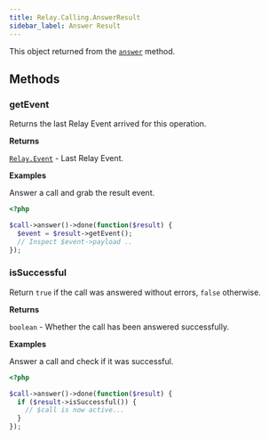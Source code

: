```yaml
---
title: Relay.Calling.AnswerResult
sidebar_label: Answer Result
---
```


[relay-event]: ../../event
[call]: ../call#answer

This object returned from the [`answer`][call] method.

## Methods

### getEvent

Returns the last Relay Event arrived for this operation.

**Returns**

[`Relay.Event`][relay-event] - Last Relay Event.

**Examples**

Answer a call and grab the result event.

```php
<?php

$call->answer()->done(function($result) {
  $event = $result->getEvent();
  // Inspect $event->payload ..
});
```

### isSuccessful

Return `true` if the call was answered without errors, `false` otherwise.

**Returns**

`boolean` - Whether the call has been answered successfully.

**Examples**

Answer a call and check if it was successful.

```php
<?php

$call->answer()->done(function($result) {
  if ($result->isSuccessful()) {
    // $call is now active...
  }
});
```